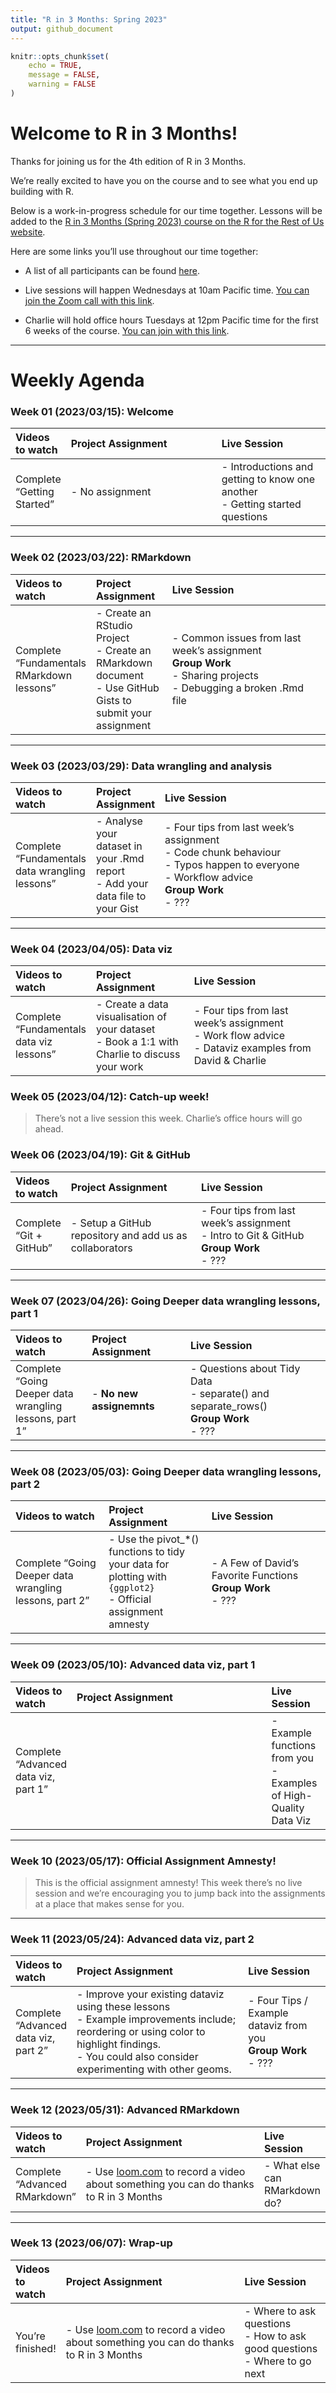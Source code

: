 ```yaml
---
title: "R in 3 Months: Spring 2023"
output: github_document
---
```


```r
knitr::opts_chunk$set(
	echo = TRUE,
	message = FALSE,
	warning = FALSE
)
```

# Welcome to R in 3 Months!

Thanks for joining us for the 4th edition of R in 3 Months.

We're really excited to have you on the course and to see what you end up building with R.

Below is a work-in-progress schedule for our time together. Lessons will be added to the [R in 3 Months (Spring 2023) course on the R for the Rest of Us website](https://rfortherestofus.com/courses/r-in-3-months-spring-2023/).

Here are some links you'll use throughout our time together:

-   A list of all participants can be found [here](https://docs.google.com/spreadsheets/d/10eDA3Uc-qixEhgMKAGeH9izlF38bfxue8D05aJeUCXE/edit?usp=sharing "Opens in a new window").

-   Live sessions will happen Wednesdays at 10am Pacific time. [You can join the Zoom call with this link](https://us02web.zoom.us/j/86467058641?pwd=di90RHNoV3ZkOTUvN0phMmhCcUxyQT09 "Opens in a new window").

-   Charlie will hold office hours Tuesdays at 12pm Pacific time for the first 6 weeks of the course. [You can join with this link](https://us02web.zoom.us/j/89348579518?pwd=b1UvamxtdjNvYktWbWxhQ2c0ckFKdz09 "Opens in a new window").

<hr>

# Weekly Agenda

### Week 01 (2023/03/15): Welcome

| Videos to watch            | Project Assignment                                                                                                 | Live Session                                                                      |
|:---------------------------|:-------------------------------------------------------------------------------------------------------------------|:----------------------------------------------------------------------------------|
| Complete "Getting Started" | \- No assignment | \- Introductions and getting to know one another <br> - Getting started questions |

<hr>

### Week 02 (2023/03/22): RMarkdown

| Videos to watch                           | Project Assignment                                                                 | Live Session                                                                                                                                                                                           |
|:------------------------------------------|:-----------------------------------------------------------------------------------|:-------------------------------------------------------------------------------------------------------------------------------------------------------------------------------------------------------|
| Complete "Fundamentals RMarkdown lessons" | \- Create an RStudio Project <br> - Create an RMarkdown document <br> - Use GitHub Gists to submit your assignment | \- Common issues from last week's assignment <br> **Group Work** <br> - Sharing projects <br> - Debugging a broken .Rmd file |

<hr>

### Week 03 (2023/03/29): Data wrangling and analysis

| Videos to watch                                | Project Assignment                             | Live Session                                                                                                                                               |
|:-----------------------------------------------|:-----------------------------------------------|:-----------------------------------------------------------------------------------------------------------------------------------------------------------|
| Complete "Fundamentals data wrangling lessons" |  \- Analyse your dataset in your .Rmd report <br> - Add your data file to your Gist | \- Four tips from last week's assignment <br> - Code chunk behaviour <br> - Typos happen to everyone <br> - Workflow advice <br> **Group Work** <br> - ??? |

<hr>

### Week 04 (2023/04/05): Data viz

| Videos to watch                          | Project Assignment                                                           | Live Session                                                                                                  |
|:-----------------------------------------|:-----------------------------------------------------------------------------|:--------------------------------------------------------------------------------------------------------------|
| Complete "Fundamentals data viz lessons" | \- Create a data visualisation of your dataset <br> - Book a 1:1 with Charlie to discuss your work | \- Four tips from last week's assignment <br> - Work flow advice <br> - Dataviz examples from David & Charlie |

### Week 05 (2023/04/12): Catch-up week!

> There's not a live session this week. Charlie's office hours will go ahead.

### Week 06 (2023/04/19): Git & GitHub

| Videos to watch         | Project Assignment                                                                                 | Live Session                                                                                         |
|:------------------------|:---------------------------------------------------------------------------------------------------|:-----------------------------------------------------------------------------------------------------|
| Complete "Git + GitHub" | \- Setup a GitHub repository and add us as collaborators | \- Four tips from last week's assignment <br> - Intro to Git & GitHub <br> **Group Work** <br> - ??? |

<hr>

### Week 07 (2023/04/26): Going Deeper data wrangling lessons, part 1

| Videos to watch                                        | Project Assignment                                                   | Live Session                                                                                      |
|:-------------------------------------------------------|:---------------------------------------------------------------------|:--------------------------------------------------------------------------------------------------|
| Complete "Going Deeper data wrangling lessons, part 1" | \- **No new assignemnts**  | \- Questions about Tidy Data <br> - separate() and separate_rows() <br> **Group Work** <br> - ??? |

<hr>

### Week 08 (2023/05/03): Going Deeper data wrangling lessons, part 2

| Videos to watch                                        | Project Assignment                                          | Live Session                                                          |
|:-------------------------------------------------------|:------------------------------------------------------------|:----------------------------------------------------------------------|
| Complete "Going Deeper data wrangling lessons, part 2" | \- Use the pivot_*() functions to tidy your data for plotting with `{ggplot2}` <br> - Official assignment amnesty | \- A Few of David's Favorite Functions <br> **Group Work** <br> - ??? |

<hr>

### Week 09 (2023/05/10): Advanced data viz, part 1

| Videos to watch                      | Project Assignment                                                                                                                                                                                                                                                                          | Live Session                                                                |
|:-------------------------------------|:--------------------------------------------------------------------------------------------------------------------------------------------------------------------------------------------------------------------------------------------------------------------------------------------|:----------------------------------------------------------------------------|
| Complete "Advanced data viz, part 1" |  | \- Example functions from you <br> - Examples of High-Quality Data Viz <br> |

<hr>

### Week 10 (2023/05/17): Official Assignment Amnesty!

> This is the official assignment amnesty! This week there's no live session and we're encouraging you to jump back into the assignments at a place that makes sense for you.

<hr>

### Week 11 (2023/05/24): Advanced data viz, part 2

| Videos to watch                      | Project Assignment                                                                                                                                    | Live Session                                                           |
|:-------------------------------------|:------------------------------------------------------------------------------------------------------------------------------------------------------|:-----------------------------------------------------------------------|
| Complete "Advanced data viz, part 2" | \- Improve your existing dataviz using these lessons <br> - Example improvements include; reordering or using color to highlight findings. <br> - You could also consider experimenting with other geoms. | \- Four Tips / Example dataviz from you <br> **Group Work** <br> - ??? |

<hr>

### Week 12 (2023/05/31): Advanced RMarkdown

| Videos to watch               | Project Assignment                                                                                    | Live Session                   |
|:------------------------------|:------------------------------------------------------------------------------------------------------|:-------------------------------|
| Complete "Advanced RMarkdown" | \- Use [loom.com](loom.com) to record a video about something you can do thanks to R in 3 Months <br> | \- What else can RMarkdown do? |

<hr>

### Week 13 (2023/06/07): Wrap-up

| Videos to watch  | Project Assignment                                                                                                                                                                 | Live Session                                                                       |
|:-----------------|:-----------------------------------------------------------------------------------------------------------------------------------------------------------------------------------|:-----------------------------------------------------------------------------------|
| You're finished! | \- Use [loom.com](loom.com) to record a video about something you can do thanks to R in 3 Months| \- Where to ask questions <br> - How to ask good questions <br> - Where to go next |
